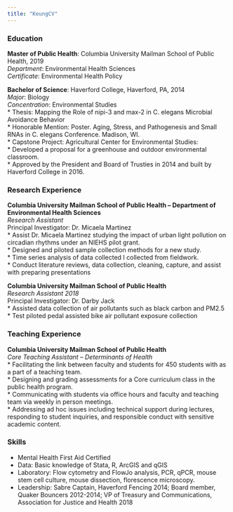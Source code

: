 ```yaml
---
title: "KeungCV"
---
```

### Education

**Master of Public Health**: 
Columbia University Mailman School of Public Health, 2019 <br>
_Department_: Environmental Health Sciences <br>
_Certificate_: Environmental Health Policy <br>

**Bachelor of Science**: 
Haverford College, Haverford, PA, 2014 <br>
_Major_: Biology <br>
_Concentration_: Environmental Studies <br>
* Thesis: Mapping the Role of nipi-3 and max-2 in C. elegans Microbial Avoidance Behavior <br>
* Honorable Mention: Poster. Aging, Stress, and Pathogenesis and Small RNAs in C. elegans Conference. Madison, WI. <br>
* Capstone Project: Agricultural Center for Environmental Studies: <br>
* Developed a proposal for a greenhouse and outdoor environmental classroom.<br>
* Approved by the President and Board of Trusties in 2014 and built by Haverford College in 2016.<br>


### Research Experience 
**Columbia University Mailman School of Public Health – Department of Environmental Health Sciences** <br>
_Research Assistant_ <br>
Principal Investigator: Dr. Micaela Martinez <br>
* Assist Dr. Micaela Martinez studying the impact of urban light pollution on circadian rhythms under an NIEHS pilot grant. <br>
* Designed and piloted sample collection methods for a new study. <br>
* Time series analysis of data collected I collected from fieldwork. 
 <br>
* Conduct literature reviews, data collection, cleaning, capture, and assist with preparing presentations <br>

**Columbia University Mailman School of Public Health** <br>
_Research Assistant 2018_ <br>
Principal Investigator: Dr. Darby Jack <br>
* Assisted data collection of air pollutants such as black carbon and PM2.5 <br>
* Test piloted pedal assisted bike air pollutant exposure collection <br>

### Teaching Experience
**Columbia University Mailman School of Public Health** <br>
_Core Teaching Assistant – Determinants of Health_ <br>
*	Facilitating the link between faculty and students for 450 students with as a part of a teaching team. <br>
*	Designing and grading assessments for a Core curriculum class in the public health program. <br>
*	Communicating with students via office hours and faculty and teaching team via weekly in person meetings. <br>
*	Addressing ad hoc issues including technical support during lectures, responding to student inquiries, and responsible conduct with sensitive academic content. <br>

### Skills 
* Mental Health First Aid Certified
* Data: Basic knowledge of Stata, R, ArcGIS and qGIS
* Laboratory: Flow cytometry and FlowJo analysis, PCR, qPCR, mouse stem cell culture, mouse dissection, florescence microscopy.
* Leadership: Sabre Captain, Haverford Fencing 2014; Board member, Quaker Bouncers 2012-2014; VP of Treasury and Communications, Association for Justice and Health 2018
